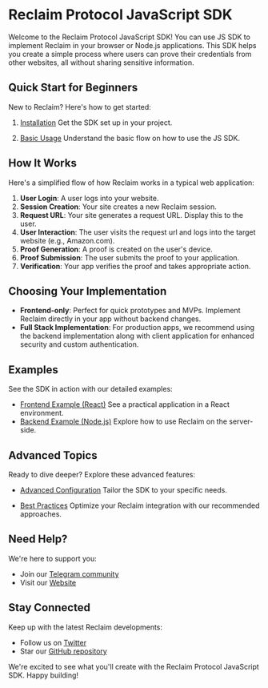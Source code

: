 # Reclaim Protocol JavaScript SDK

Welcome to the Reclaim Protocol JavaScript SDK! You can use JS SDK to implement Reclaim in your browser or Node.js applications. This SDK helps you create a simple process where users can prove their credentials from other websites, all without sharing sensitive information.

## Quick Start for Beginners

New to Reclaim? Here's how to get started:

1. [Installation](./js/installation)
   Get the SDK set up in your project.

2. [Basic Usage](./js/basic-usage)
   Understand the basic flow on how to use the JS SDK.

## How It Works

Here's a simplified flow of how Reclaim works in a typical web application:

1. **User Login**: A user logs into your website.
2. **Session Creation**: Your site creates a new Reclaim session.
3. **Request URL**: Your site generates a request URL. Display this to the user.
4. **User Interaction**: The user visits the request url and logs into the target website (e.g., Amazon.com).
5. **Proof Generation**: A proof is created on the user's device.
6. **Proof Submission**: The user submits the proof to your application.
7. **Verification**: Your app verifies the proof and takes appropriate action.

## Choosing Your Implementation

- **Frontend-only**: Perfect for quick prototypes and MVPs. Implement Reclaim directly in your app without backend changes.
- **Full Stack Implementation**: For production apps, we recommend using the backend implementation along with client application for enhanced security and custom authentication.

## Examples

See the SDK in action with our detailed examples:

- [Frontend Example (React)](./js/frontend-example)
  See a practical application in a React environment.
- [Backend Example (Node.js)](./js/backend-example)
  Explore how to use Reclaim on the server-side.

## Advanced Topics

Ready to dive deeper? Explore these advanced features:

- [Advanced Configuration](./js/advanced-configuration)
   Tailor the SDK to your specific needs.

- [Best Practices](./js/best-practices)
   Optimize your Reclaim integration with our recommended approaches.

## Need Help?

We're here to support you:

- Join our [Telegram community](https://t.me/protocolreclaim)
- Visit our [Website](https://reclaimprotocol.org)

## Stay Connected

Keep up with the latest Reclaim developments:

- Follow us on [Twitter](https://twitter.com/reclaimprotocol)
- Star our [GitHub repository](https://github.com/reclaimprotocol/reclaim-js-sdk/)

We're excited to see what you'll create with the Reclaim Protocol JavaScript SDK. Happy building!
